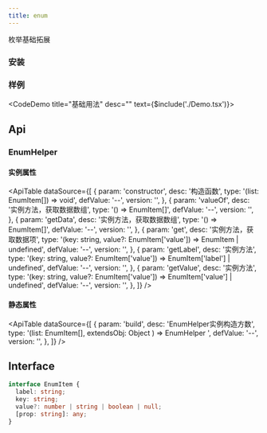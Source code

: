 ---
title: enum
---

枚举基础拓展


### 安装
<ImportTabs name="@jelper/enum" />


### 样例


<CodeDemo title="基础用法" desc="" text={$include('./Demo.tsx')}><Demo /></CodeDemo>


## Api

### EnumHelper

#### 实例属性

<ApiTable
  dataSource={[
    {
      param: 'constructor',
      desc: '构造函数',
      type: '(list: EnumItem[]) => void',
      defValue: '--',
      version: '',
    },
    {
      param: 'valueOf',
      desc: '实例方法，获取数据数组',
      type: '() => EnumItem[]',
      defValue: '--',
      version: '',
    },
    {
      param: 'getData',
      desc: '实例方法，获取数据数组',
      type: '() => EnumItem[]',
      defValue: '--',
      version: '',
    },
    {
      param: 'get',
      desc: '实例方法，获取数据项',
      type: '(key: string, value\?: EnumItem[\'value\']) => EnumItem \| undefined',
      defValue: '--',
      version: '',
    },
    {
      param: 'getLabel',
      desc: '实例方法',
      type: '(key: string, value\?: EnumItem[\'value\']) => EnumItem[\'label\'] \| undefined',
      defValue: '--',
      version: '',
    },
    {
      param: 'getValue',
      desc: '实例方法',
      type: '(key: string, value\?: EnumItem[\'value\']) => EnumItem[\'value\'] \| undefined',
      defValue: '--',
      version: '',
    },
  ]}
/>

#### 静态属性

<ApiTable
  dataSource={[
    {
      param: 'build',
      desc: 'EnumHelper实例构造方数',
      type: '(list: EnumItem[], extendsObj: Object ) => EnumHelper ',
      defValue: '--',
      version: '',
    },
  ]}
/>

## Interface

```ts
interface EnumItem {
  label: string;
  key: string;
  value?: number | string | boolean | null;
  [prop: string]: any;
}
```
